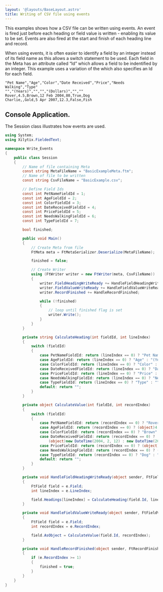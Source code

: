 ```yaml
---
layout: '@layouts/BaseLayout.astro'
title: Writing of CSV file using events
---
```



This examples shows how a CSV file can be written using events.  An event is fired just before each heading or field value is written - enabling its value to be set.  Events are also fired at the start and finish of each heading line and record.

When using events, it is often easier to identify a field by an integer instead of its field name as this allows a switch statement to be used.  Each field in the Meta has an attribute called “Id” which allows a field to be indentified by an integer. This example uses a variation of the <Link url={csharpBasicExampleMetaFilePage.url} text="Basic Example Meta File" /> which also specifies an Id for each field.

```text
"Pet Name","Age","Color","Date Received","Price","Needs Walking","Type"
"","(Years)","","","(Dollars)","",""
Rover,4.5,Brown,12 Feb 2004,80,True,Dog
Charlie,,Gold,5 Apr 2007,12.3,False,Fish
```

## Console Application.

The Session class illustrates how events are used.

```csharp
using System;
using Xilytix.FieldedText;

namespace Write_Events
{
    public class Session
    {
        // Name of file containing Meta
        const string MetaFileName = "BasicExampleMeta.ftm";
        // Name of file to be written
        const string CsvFileName = "BasicExample.csv";

        // Define Field Ids
        const int PetNameFieldId = 1;
        const int AgeFieldId = 2;
        const int ColorFieldId = 3;
        const int DateReceivedFieldId = 4;
        const int PriceFieldId = 5;
        const int NeedsWalkingFieldId = 6;
        const int TypeFieldId = 7;

        bool finished;

        public void Main()
        {
            // Create Meta from file
            FtMeta meta = FtMetaSerializer.Deserialize(MetaFileName);

            finished = false;

            // Create Writer
            using (FtWriter writer = new FtWriter(meta, CsvFileName))
            {
                writer.FieldHeadingWriteReady += HandleFieldHeadingWriteReady;
                writer.FieldValueWriteReady += HandleFieldValueWriteReady;
                writer.RecordFinished += HandleRecordFinished;

                while (!finished)
                {
                    // loop until finished flag is set
                    writer.Write();
                }
            }
        }

        private string CalculateHeading(int fieldId, int lineIndex)
        {
            switch (fieldId)
            {
                case PetNameFieldId: return (lineIndex == 0) ? "Pet Name" : "";
                case AgeFieldId: return (lineIndex == 0) ? "Age" : "(Years)";
                case ColorFieldId: return (lineIndex == 0) ? "Color" : "";
                case DateReceivedFieldId: return (lineIndex == 0) ? "Date Received" : "";
                case PriceFieldId: return (lineIndex == 0) ? "Price" : "(Dollars)";
                case NeedsWalkingFieldId: return (lineIndex == 0) ? "Needs Walking" : "";
                case TypeFieldId: return (lineIndex == 0) ? "Type" : "";
                default: return "";
            }
        }

        private object CalculateValue(int fieldId, int recordIndex)
        {
            switch (fieldId)
            {
                case PetNameFieldId: return (recordIndex == 0) ? "Rover" : "Charlie";
                case AgeFieldId: return (recordIndex == 0) ? (object)4.5 : null;
                case ColorFieldId: return (recordIndex == 0) ? "Brown" : "Gold";
                case DateReceivedFieldId: return (recordIndex == 0) ?
                    (object)new DateTime(2004, 2, 12) : new DateTime(2007, 4, 5);
                case PriceFieldId: return (recordIndex == 0) ? (object)80M : 12.3M;
                case NeedsWalkingFieldId: return (recordIndex == 0) ? (object)true : false;
                case TypeFieldId: return (recordIndex == 0) ? "Dog" : "Fish";
                default: return "";
            }
        }

        private void HandleFieldHeadingWriteReady(object sender, FtFieldHeadingReadyEventArgs e)
        {
            FtField field = e.Field;
            int lineIndex = e.LineIndex;

            field.Headings[lineIndex] = CalculateHeading(field.Id, lineIndex);
        }

        private void HandleFieldValueWriteReady(object sender, FtFieldValueReadyEventArgs e)
        {
            FtField field = e.Field;
            int recordIndex = e.RecordIndex;

            field.AsObject = CalculateValue(field.Id, recordIndex);
        }

        private void HandleRecordFinished(object sender, FtRecordFinishedEventArgs e)
        {
            if (e.RecordIndex >= 1)
            {
                finished = true;
            }
        }
    }
}
```